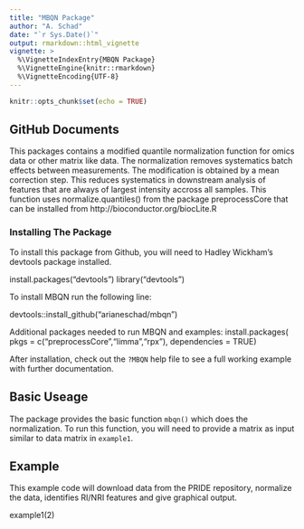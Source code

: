 ```yaml
---
title: "MBQN Package"
author: "A. Schad"
date: "`r Sys.Date()`"
output: rmarkdown::html_vignette
vignette: >
  %\VignetteIndexEntry{MBQN Package}
  %\VignetteEngine{knitr::rmarkdown}
  %\VignetteEncoding{UTF-8}
---
```



```r
knitr::opts_chunk$set(echo = TRUE)
```

## GitHub Documents

This packages contains a modified quantile normalization function for omics data or other matrix like data. The normalization removes systematics batch effects between measurements. The modification is obtained by a mean correction step. This reduces systematics in downstream analysis of features that are always of largest intensity accross all samples. This function uses normalize.quantiles() from the package preprocessCore that can be installed from http://bioconductor.org/biocLite.R

### Installing The Package

To install this package from Github, you will need to Hadley Wickham's devtools package installed.

install.packages("devtools")
library("devtools")

To install MBQN run the following line:

devtools::install_github("arianeschad/mbqn")

Additional packages needed to run MBQN and examples: 
install.packages( pkgs = c("preprocessCore","limma","rpx"), dependencies = TRUE)

After installation, check out the `?MBQN` help file to see a full working example with further documentation.

## Basic Useage

The package provides the basic function `mbqn()` which does the normalization. To run this function, you will need to provide a matrix as input similar to data matrix in `example1`.

## Example

This example code will download data from the PRIDE repository, normalize the data, identifies RI/NRI features and give graphical output. 

example1(2)
